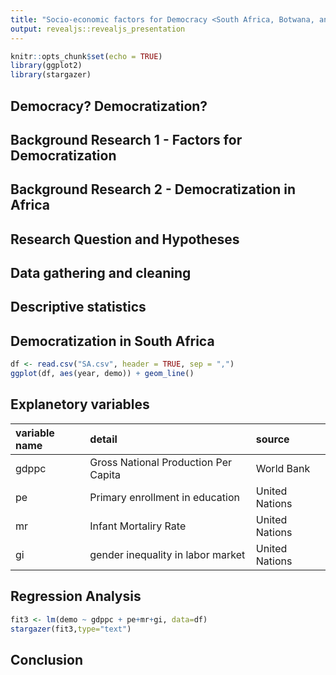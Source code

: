 ```yaml
---
title: "Socio-economic factors for Democracy <South Africa, Botwana, and Kenya compared>                                   Takuma Ahndo & Bomi Kim"
output: revealjs::revealjs_presentation
---
```


```r
knitr::opts_chunk$set(echo = TRUE)
library(ggplot2)
library(stargazer)
```

## Democracy? Democratization?  

## Background Research 1 - Factors for Democratization 

## Background Research 2 - Democratization in Africa

## Research Question and Hypotheses


## Data gathering and cleaning

## Descriptive statistics

## Democratization in South Africa
```r
df <- read.csv("SA.csv", header = TRUE, sep = ",")
ggplot(df, aes(year, demo)) + geom_line()
```

## Explanetory variables
|variable name|detail|source|
|:-----|:-----|:------|
|gdppc|Gross National Production Per Capita|World Bank|
|pe|Primary enrollment in education|United Nations|
|mr|Infant Mortaliry Rate|United Nations|
|gi|gender inequality in labor market|United Nations|

## Regression Analysis
```r
fit3 <- lm(demo ~ gdppc + pe+mr+gi, data=df)
stargazer(fit3,type="text")
```

## 

## Conclusion
